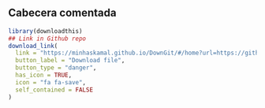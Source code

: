 ## Cabecera comentada
```r
library(downloadthis)
## Link in Github repo
download_link(
  link = "https://minhaskamal.github.io/DownGit/#/home?url=https://github.com/aescocasti/Charta-Teitok/tree/main/headers",
  button_label = "Download file",
  button_type = "danger",
  has_icon = TRUE,
  icon = "fa fa-save",
  self_contained = FALSE
)
```


